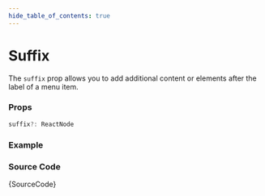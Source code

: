 ```yaml
---
hide_table_of_contents: true
---
```



# Suffix

The `suffix` prop allows you to add additional content or elements after the label of a menu item.

### Props

```ts noCopy
suffix?: ReactNode
```

### Example

<IframeWindow url='https://demos.themeselection.com/materio-mui-nextjs-admin-template/demo-1/en/menu-examples/horizontal-menu/menu-item/suffix' />

### Source Code

<TsToJsCodeSnippet>{SourceCode}</TsToJsCodeSnippet>
